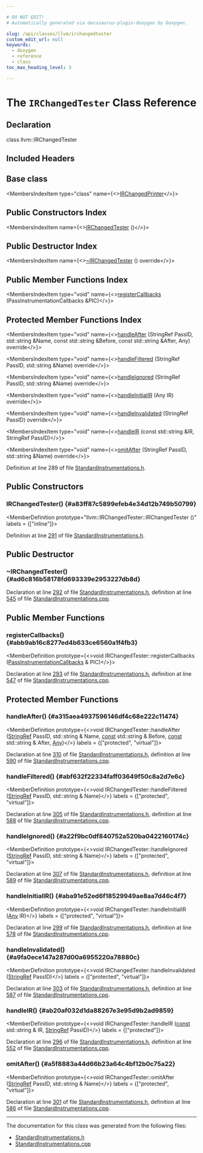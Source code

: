 ```yaml
---

# DO NOT EDIT!
# Automatically generated via docusaurus-plugin-doxygen by Doxygen.

slug: /api/classes/llvm/irchangedtester
custom_edit_url: null
keywords:
  - doxygen
  - reference
  - class
toc_max_heading_level: 3

---
```





# The `IRChangedTester` Class Reference

<DoxygenPage pluginConfig={pluginConfig}>



## Declaration

<CodeBlock>class llvm::IRChangedTester</CodeBlock>

## Included Headers

<IncludesList>
<IncludesListItem
  filePath="llvm/Passes/StandardInstrumentations.h"
  permalink="/docs/api/files/include/include/llvm/include/llvm/passes/standardinstrumentations-h"
  isLocal="true" />
</IncludesList>

## Base class

<MembersIndex>

<MembersIndexItem
  type="class"
  name={<><a href="/docs/api/classes/llvm/irchangedprinter">IRChangedPrinter</a></>}>
</MembersIndexItem>

</MembersIndex>

## Public Constructors Index

<MembersIndex>

<MembersIndexItem
  name={<><a href="#a83ff87c5899efeb4e34d12b749b50799">IRChangedTester</a> ()</>}>
</MembersIndexItem>

</MembersIndex>

## Public Destructor Index

<MembersIndex>

<MembersIndexItem
  name={<><a href="#ad6c816b58178fd693339e2953227db8d">~IRChangedTester</a> () override</>}>
</MembersIndexItem>

</MembersIndex>

## Public Member Functions Index

<MembersIndex>

<MembersIndexItem
  type="void"
  name={<><a href="#abb9ab16c8277ed4b633ce6560a1f4fb3">registerCallbacks</a> (PassInstrumentationCallbacks &amp;PIC)</>}>
</MembersIndexItem>

</MembersIndex>

## Protected Member Functions Index

<MembersIndex>

<MembersIndexItem
  type="void"
  name={<><a href="#a315aea4937596146df4c68e222c11474">handleAfter</a> (StringRef PassID, std::string &amp;Name, const std::string &amp;Before, const std::string &amp;After, Any) override</>}>
</MembersIndexItem>

<MembersIndexItem
  type="void"
  name={<><a href="#abf632f22334faff03649f50c8a2d7e6c">handleFiltered</a> (StringRef PassID, std::string &amp;Name) override</>}>
</MembersIndexItem>

<MembersIndexItem
  type="void"
  name={<><a href="#a22f9bc0df840752a520ba0422160174c">handleIgnored</a> (StringRef PassID, std::string &amp;Name) override</>}>
</MembersIndexItem>

<MembersIndexItem
  type="void"
  name={<><a href="#aba91e52ed6f18529949ae8aa7d46c4f7">handleInitialIR</a> (Any IR) override</>}>
</MembersIndexItem>

<MembersIndexItem
  type="void"
  name={<><a href="#a9fa0ece147a287d00a6955220a78880c">handleInvalidated</a> (StringRef PassID) override</>}>
</MembersIndexItem>

<MembersIndexItem
  type="void"
  name={<><a href="#ab20af032d1da88267e3e95d9b2ad9859">handleIR</a> (const std::string &amp;IR, StringRef PassID)</>}>
</MembersIndexItem>

<MembersIndexItem
  type="void"
  name={<><a href="#a5f8883a44d66b23a64c4bf12b0c75a22">omitAfter</a> (StringRef PassID, std::string &amp;Name) override</>}>
</MembersIndexItem>

</MembersIndex>


Definition at line 289 of file <a href="/docs/api/files/include/include/llvm/include/llvm/passes/standardinstrumentations-h">StandardInstrumentations.h</a>.

<SectionDefinition>

## Public Constructors

### IRChangedTester() {#a83ff87c5899efeb4e34d12b749b50799}

<MemberDefinition
  prototype="llvm::IRChangedTester::IRChangedTester ()"
  labels = {["inline"]}>

Definition at line <a href="/docs/api/files/include/include/llvm/include/llvm/passes/standardinstrumentations-h/#l00291">291</a> of file <a href="/docs/api/files/include/include/llvm/include/llvm/passes/standardinstrumentations-h">StandardInstrumentations.h</a>.
</MemberDefinition>

</SectionDefinition>

<SectionDefinition>

## Public Destructor

### ~IRChangedTester() {#ad6c816b58178fd693339e2953227db8d}

<MemberDefinition
  prototype="IRChangedTester::~IRChangedTester ()">

Declaration at line <a href="/docs/api/files/include/include/llvm/include/llvm/passes/standardinstrumentations-h/#l00292">292</a> of file <a href="/docs/api/files/include/include/llvm/include/llvm/passes/standardinstrumentations-h">StandardInstrumentations.h</a>, definition at line <a href="/docs/api/files/lib/lib/passes/standardinstrumentations-cpp/#l00545">545</a> of file <a href="/docs/api/files/lib/lib/passes/standardinstrumentations-cpp">StandardInstrumentations.cpp</a>.
</MemberDefinition>

</SectionDefinition>

<SectionDefinition>

## Public Member Functions

### registerCallbacks() {#abb9ab16c8277ed4b633ce6560a1f4fb3}

<MemberDefinition
  prototype={<>void IRChangedTester::registerCallbacks (<a href="/docs/api/classes/llvm/passinstrumentationcallbacks">PassInstrumentationCallbacks</a> &amp; PIC)</>}>

Declaration at line <a href="/docs/api/files/include/include/llvm/include/llvm/passes/standardinstrumentations-h/#l00293">293</a> of file <a href="/docs/api/files/include/include/llvm/include/llvm/passes/standardinstrumentations-h">StandardInstrumentations.h</a>, definition at line <a href="/docs/api/files/lib/lib/passes/standardinstrumentations-cpp/#l00547">547</a> of file <a href="/docs/api/files/lib/lib/passes/standardinstrumentations-cpp">StandardInstrumentations.cpp</a>.
</MemberDefinition>

</SectionDefinition>

<SectionDefinition>

## Protected Member Functions

### handleAfter() {#a315aea4937596146df4c68e222c11474}

<MemberDefinition
  prototype={<>void IRChangedTester::handleAfter (<a href="/docs/api/classes/llvm/stringref">StringRef</a> PassID, std::string &amp; Name, <a href="/docs/api/files/lib/lib/target/lib/target/aarch64/aarch64promoteconstant-cpp/#a90f8350fecae261c25be85d38b451bff">const</a> std::string &amp; Before, <a href="/docs/api/files/lib/lib/target/lib/target/aarch64/aarch64promoteconstant-cpp/#a90f8350fecae261c25be85d38b451bff">const</a> std::string &amp; After, <a href="/docs/api/classes/llvm/any">Any</a>)</>}
  labels = {["protected", "virtual"]}>

Declaration at line <a href="/docs/api/files/include/include/llvm/include/llvm/passes/standardinstrumentations-h/#l00310">310</a> of file <a href="/docs/api/files/include/include/llvm/include/llvm/passes/standardinstrumentations-h">StandardInstrumentations.h</a>, definition at line <a href="/docs/api/files/lib/lib/passes/standardinstrumentations-cpp/#l00590">590</a> of file <a href="/docs/api/files/lib/lib/passes/standardinstrumentations-cpp">StandardInstrumentations.cpp</a>.
</MemberDefinition>

### handleFiltered() {#abf632f22334faff03649f50c8a2d7e6c}

<MemberDefinition
  prototype={<>void IRChangedTester::handleFiltered (<a href="/docs/api/classes/llvm/stringref">StringRef</a> PassID, std::string &amp; Name)</>}
  labels = {["protected", "virtual"]}>

Declaration at line <a href="/docs/api/files/include/include/llvm/include/llvm/passes/standardinstrumentations-h/#l00305">305</a> of file <a href="/docs/api/files/include/include/llvm/include/llvm/passes/standardinstrumentations-h">StandardInstrumentations.h</a>, definition at line <a href="/docs/api/files/lib/lib/passes/standardinstrumentations-cpp/#l00588">588</a> of file <a href="/docs/api/files/lib/lib/passes/standardinstrumentations-cpp">StandardInstrumentations.cpp</a>.
</MemberDefinition>

### handleIgnored() {#a22f9bc0df840752a520ba0422160174c}

<MemberDefinition
  prototype={<>void IRChangedTester::handleIgnored (<a href="/docs/api/classes/llvm/stringref">StringRef</a> PassID, std::string &amp; Name)</>}
  labels = {["protected", "virtual"]}>

Declaration at line <a href="/docs/api/files/include/include/llvm/include/llvm/passes/standardinstrumentations-h/#l00307">307</a> of file <a href="/docs/api/files/include/include/llvm/include/llvm/passes/standardinstrumentations-h">StandardInstrumentations.h</a>, definition at line <a href="/docs/api/files/lib/lib/passes/standardinstrumentations-cpp/#l00589">589</a> of file <a href="/docs/api/files/lib/lib/passes/standardinstrumentations-cpp">StandardInstrumentations.cpp</a>.
</MemberDefinition>

### handleInitialIR() {#aba91e52ed6f18529949ae8aa7d46c4f7}

<MemberDefinition
  prototype={<>void IRChangedTester::handleInitialIR (<a href="/docs/api/classes/llvm/any">Any</a> IR)</>}
  labels = {["protected", "virtual"]}>

Declaration at line <a href="/docs/api/files/include/include/llvm/include/llvm/passes/standardinstrumentations-h/#l00299">299</a> of file <a href="/docs/api/files/include/include/llvm/include/llvm/passes/standardinstrumentations-h">StandardInstrumentations.h</a>, definition at line <a href="/docs/api/files/lib/lib/passes/standardinstrumentations-cpp/#l00578">578</a> of file <a href="/docs/api/files/lib/lib/passes/standardinstrumentations-cpp">StandardInstrumentations.cpp</a>.
</MemberDefinition>

### handleInvalidated() {#a9fa0ece147a287d00a6955220a78880c}

<MemberDefinition
  prototype={<>void IRChangedTester::handleInvalidated (<a href="/docs/api/classes/llvm/stringref">StringRef</a> PassID)</>}
  labels = {["protected", "virtual"]}>

Declaration at line <a href="/docs/api/files/include/include/llvm/include/llvm/passes/standardinstrumentations-h/#l00303">303</a> of file <a href="/docs/api/files/include/include/llvm/include/llvm/passes/standardinstrumentations-h">StandardInstrumentations.h</a>, definition at line <a href="/docs/api/files/lib/lib/passes/standardinstrumentations-cpp/#l00587">587</a> of file <a href="/docs/api/files/lib/lib/passes/standardinstrumentations-cpp">StandardInstrumentations.cpp</a>.
</MemberDefinition>

### handleIR() {#ab20af032d1da88267e3e95d9b2ad9859}

<MemberDefinition
  prototype={<>void IRChangedTester::handleIR (<a href="/docs/api/files/lib/lib/target/lib/target/aarch64/aarch64promoteconstant-cpp/#a90f8350fecae261c25be85d38b451bff">const</a> std::string &amp; IR, <a href="/docs/api/classes/llvm/stringref">StringRef</a> PassID)</>}
  labels = {["protected"]}>

Declaration at line <a href="/docs/api/files/include/include/llvm/include/llvm/passes/standardinstrumentations-h/#l00296">296</a> of file <a href="/docs/api/files/include/include/llvm/include/llvm/passes/standardinstrumentations-h">StandardInstrumentations.h</a>, definition at line <a href="/docs/api/files/lib/lib/passes/standardinstrumentations-cpp/#l00552">552</a> of file <a href="/docs/api/files/lib/lib/passes/standardinstrumentations-cpp">StandardInstrumentations.cpp</a>.
</MemberDefinition>

### omitAfter() {#a5f8883a44d66b23a64c4bf12b0c75a22}

<MemberDefinition
  prototype={<>void IRChangedTester::omitAfter (<a href="/docs/api/classes/llvm/stringref">StringRef</a> PassID, std::string &amp; Name)</>}
  labels = {["protected", "virtual"]}>

Declaration at line <a href="/docs/api/files/include/include/llvm/include/llvm/passes/standardinstrumentations-h/#l00301">301</a> of file <a href="/docs/api/files/include/include/llvm/include/llvm/passes/standardinstrumentations-h">StandardInstrumentations.h</a>, definition at line <a href="/docs/api/files/lib/lib/passes/standardinstrumentations-cpp/#l00586">586</a> of file <a href="/docs/api/files/lib/lib/passes/standardinstrumentations-cpp">StandardInstrumentations.cpp</a>.
</MemberDefinition>

</SectionDefinition>

<hr/>

The documentation for this class was generated from the following files:

<ul>
<li><a href="/docs/api/files/include/include/llvm/include/llvm/passes/standardinstrumentations-h">StandardInstrumentations.h</a></li>
<li><a href="/docs/api/files/lib/lib/passes/standardinstrumentations-cpp">StandardInstrumentations.cpp</a></li>
</ul>

</DoxygenPage>
